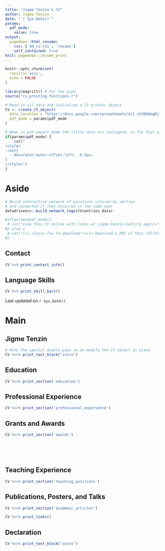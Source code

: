 ```yaml
---
title: "Jigme Tenzin's CV"
author: Jigme Tenzin
date: "`r Sys.Date()`"
params:
  pdf_mode:
    value: true
output:
  pagedown::html_resume:
    css: ['dd_cv.css', 'resume']
    self_contained: true
knit: pagedown::chrome_print
---
```


```r
knitr::opts_chunk$set(
  results='asis', 
  echo = FALSE
)

library(magrittr) # For the pipe
source("cv_printing_functions.r")

# Read in all data and initialize a CV printer object
CV <- create_CV_object(
  data_location = "https://docs.google.com/spreadsheets/d/1_zXYDbDmgBj3pp2Ez53CjCMtUq8bLO6pvwxxdnRRNTY/edit#gid=917338460",  
  pdf_mode = params$pdf_mode
)

```


```r
# When in pdf export mode the little dots are unaligned, so fix that with some conditional CSS.
if(params$pdf_mode) {
    cat("
<style>
:root{
  --decorator-outer-offset-left: -6.5px;
}
</style>")
}
```


Aside
================================================================================

```r
# Build interactive network of positions colored by section
# and connected if they occurred in the same year
datadrivencv::build_network_logo(CV$entries_data)

```
<!--![Jigme Tenzin](/Users/jigmetenzin/Documents/Curriculum Vitae/jigme-photo.jpeg){height=150%, width=80%} -->


```r
#if(params$pdf_mode){
 # cat("View this CV online with links at jigme-tenzin.netlify.app/cv")
#} else {
 # cat("[<i class='fas fa-download'></i> Download a PDF of this CV](https://github.com/jigme77/cv/raw/master/jigme_cv.pdf)")
#}
```

Contact {#contact}
--------------------------------------------------------------------------------

```r
CV %>% print_contact_info()
```



Language Skills {#skills}
--------------------------------------------------------------------------------

```r
CV %>% print_skill_bars()
```



<!--- Disclaimer {#disclaimer}
--------------------------------------------------------------------------------

Made with the R package [**pagedown**](https://github.com/rstudio/pagedown). 

The CV is forked and modified using `datadrivencv` [on github.com/nstrayer/cv](https://github.com/nstrayer/datadrivencv).
--->
Last updated on `r Sys.Date()`.



Main
================================================================================

Jigme Tenzin {#title}
--------------------------------------------------------------------------------

```r
# Note the special double pipe so we modify the CV object in place
CV %<>% print_text_block("intro") 
```



Education {data-icon=graduation-cap data-concise=true}
--------------------------------------------------------------------------------

```r
CV %<>% print_section('education')
```



Professional Experience {data-icon=laptop}
--------------------------------------------------------------------------------

```r
CV %<>% print_section('professional_experience')
```



Grants and Awards {data-icon=suitcase}
--------------------------------------------------------------------------------

```r
CV %<>% print_section('awards')
```

<!-- These breaks just force a new page so section doesnt get cut off -->
<br>
<br>
<br>

Teaching Experience {data-icon=chalkboard-teacher}
--------------------------------------------------------------------------------


```r
CV %<>% print_section('teaching_positions')
```






Publications, Posters, and Talks {data-icon=book}
--------------------------------------------------------------------------------

```r
CV %<>% print_section('academic_articles')
```


```r
CV %<>% print_links() 
```

Declaration {data-icon=folder-open}
--------------------------------------------------------------------------------

```r
CV %<>% print_text_block("outro") 
```


